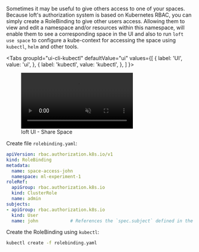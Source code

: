 
Sometimes it may be useful to give others access to one of your spaces. Because loft's authorization system is based on Kubernetes RBAC, you can simply create a RoleBinding to give other users access. Allowing them to view and edit a namespace and/or resources within this namespace, will enable them to see a corresponding space in the UI and also to run `loft use space` to configure a kube-context for accessing the space using `kubectl`, `helm` and other tools.

<Tabs
  groupId="ui-cli-kubectl"
  defaultValue="ui"
  values={[
    { label: 'UI', value: 'ui', },
    { label: 'kubectl', value: 'kubectl', },
  ]
}>
<TabItem value="ui">

<figure class="frame">
  <video controls loop autoplay="true" muted>
    <source src="/docs/media/ui/spaces/share-space.mp4" type="video/mp4" />
  </video>
  <figcaption>loft UI - Share Space</figcaption>
</figure>

<NoContextCleanupFragment/>

</TabItem>
<TabItem value="kubectl">

Create file `rolebinding.yaml`:
```yaml
apiVersion: rbac.authorization.k8s.io/v1
kind: RoleBinding
metadata:
  name: space-access-john
  namespace: ml-experiment-1
roleRef:
  apiGroup: rbac.authorization.k8s.io
  kind: ClusterRole
  name: admin
subjects:
- apiGroup: rbac.authorization.k8s.io
  kind: User
  name: john            # References the `spec.subject` defined in the User object
```

Create the RoleBinding using `kubectl`:
```bash
kubectl create -f rolebinding.yaml
```

<NoContextCleanupFragment/>

</TabItem>
</Tabs>
